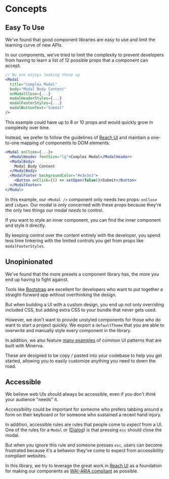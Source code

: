 # Concepts

## Easy To Use

We've found that good component libraries are easy to use and limit the learning curve of new APIs.

In our components, we've tried to limit the complexity to prevent developers from having to learn a list of 12 possible props that a component can accept.

```jsx highlightOnly
// No one enjoys looking these up
<Modal
  title="Complex Modal"
  body="Modal Body Content"
  onModalClose={...}
  modalHeaderStyles={...}
  modalFooterStyles={...}
  modalButtonText="Submit"
/>
```

This example could have up to 8 or 10 props and would quickly grow in complexity over time.

Instead, we prefer to follow the guidelines of [Reach UI](https://gist.github.com/ryanflorence/e5c794e6093d16a69fa88d2112a292f7#one-to-one-rendered-dom-element-to-reach-component) and maintain a one-to-one mapping of components to DOM elements:

```jsx highlightOnly
<Modal onClose={...}>
  <ModalHeader fontSize="lg">Complex Modal</ModalHeader>
  <ModalBody>
    Modal Body Content
  </ModalBody>
  <ModalFooter backgroundColor="#e3e3e3">
    <Button onClick={() => setOpen(false)}>Submit</Button>
  </ModalFooter>
</Modal>
```

In this example, our `<Modal />` component only needs two props: `onClose` and `isOpen`. Our modal is only concerned with these props because they're the only two things our modal _needs_ to control.

If you want to style an inner component, you can find the inner component and style it directly.

By keeping control over the content entirely with the developer, you spend less time tinkering with the limited controls you get from props like `modalFooterStyles`.

## Unopinionated

We've found that the more presets a component library has, the more you end up having to fight against.

Tools like [Bootstrap](https://getbootstrap.com/) are excellent for developers who want to put together a straight-forward app without overthinking the design.

But when building a UI with a custom design, you end up not only overriding included CSS, but adding extra CSS to your bundle that never gets used.

However, we don't want to provide unstyled components for those who do want to start a project quickly. We export a `defaultTheme` that you are able to overwrite and manually style every component in the library.

In addition, we also feature [many examples](/docs/examples/Cards) of common UI patterns that are built with Minerva.

These are designed to be copy / pasted into your codebase to help you get started, allowing you to easily customize anything you need to down the road.

## Accessible

We believe web UIs should always be accessible, even if you don't _think_ your audience "needs" it.

Accessibility could be important for someone who prefers tabbing around a form on their keyboard or for someone who sustained a recent hand injury.

In addition, accessible rules are rules that people come to _expect_ from a UI. One of the rules for a `Modal` or ([Dialog](https://www.w3.org/TR/wai-aria-practices-1.2/#dialog_modal)) is that pressing `esc` should close the modal.

But when you ignore this rule and someone presses `esc`, users can become frustrated because it's a behavior they've come to expect from accessibility compliant websites.

In this library, we try to leverage the great work in [Reach UI](https://reacttraining.com/reach-ui/) as a foundation for making our components as [WAI-ARIA compliant](https://www.w3.org/TR/wai-aria-practices-1.2/) as possible.
